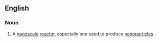 ==English==

===Noun===
{{en-noun}}

# {{context|chemistry|lang=en}} A [[nanoscale]] [[reactor]], especially one used to produce [[nanoparticle]]s